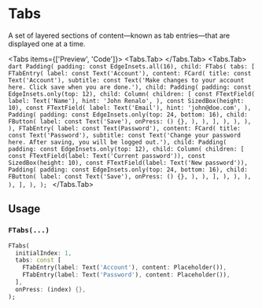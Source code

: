 
# Tabs
A set of layered sections of content—known as tab entries—that are displayed one at a time.

<Tabs items={['Preview', 'Code']}>
  <Tabs.Tab>
    <Widget name='tabs' query={{}} height={500}/>
  </Tabs.Tab>
  <Tabs.Tab>
    ```dart
    Padding(
      padding: const EdgeInsets.all(16),
      child: FTabs(
        tabs: [
          FTabEntry(
            label: const Text('Account'),
            content: FCard(
              title: const Text('Account'),
              subtitle: const Text('Make changes to your account here. Click save when you are done.'),
              child: Padding(
                padding: const EdgeInsets.only(top: 12),
                child: Column(
                  children: [
                    const FTextField(
                      label: Text('Name'),
                      hint: 'John Renalo',
                    ),
                    const SizedBox(height: 10),
                    const FTextField(
                      label: Text('Email'),
                      hint: 'john@doe.com',
                    ),
                    Padding(
                      padding: const EdgeInsets.only(top: 24, bottom: 16),
                      child: FButton(
                        label: const Text('Save'),
                        onPress: () {},
                      ),
                    ),
                  ],
                ),
              ),
            ),
          ),
          FTabEntry(
            label: const Text(Password'),
            content: FCard(
              title: const Text('Password'),
              subtitle: const Text('Change your password here. After saving, you will be logged out.'),
              child: Padding(
                padding: const EdgeInsets.only(top: 12),
                child: Column(
                  children: [
                    const FTextField(label: Text('Current password')),
                    const SizedBox(height: 10),
                    const FTextField(label: Text('New password')),
                    Padding(
                      padding: const EdgeInsets.only(top: 24, bottom: 16),
                      child: FButton(
                        label: const Text('Save'),
                        onPress: () {},
                      ),
                    ),
                  ],
                ),
              ),
            ),
          ),
        ],
      ),
    );
    ```
  </Tabs.Tab>
</Tabs>

## Usage

### `FTabs(...)`

```dart
FTabs(
  initialIndex: 1,
  tabs: const [
    FTabEntry(label: Text('Account'), content: Placeholder()),
    FTabEntry(label: Text('Password'), content: Placeholder()),
  ],
  onPress: (index) {},
);
```
